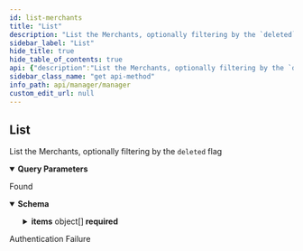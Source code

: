 ```yaml
---
id: list-merchants
title: "List"
description: "List the Merchants, optionally filtering by the `deleted` flag"
sidebar_label: "List"
hide_title: true
hide_table_of_contents: true
api: {"description":"List the Merchants, optionally filtering by the `deleted` flag","operationId":"listMerchants","parameters":[{"description":"The cursor","in":"query","name":"cursor","required":false,"schema":{"type":"string"}},{"description":"The maximum number of results","in":"query","name":"limit","required":false,"schema":{"type":"integer","default":10}},{"description":"Filter by the `deleted` flag","in":"query","name":"deleted","required":false,"schema":{"type":"boolean"}}],"responses":{"200":{"content":{"application/json":{"schema":{"type":"object","description":"A page object with links to move to other pages and the list of objects.","properties":{"first":{"type":"string","description":"The link to the first page.","nullable":true},"items":{"type":"array","description":"An array of objects.","items":{"type":"object","description":"An array of objects.","properties":{"access_token":{"type":"string","description":"The Google merchant access token"},"account_id":{"type":"integer","format":"int64","description":"The account id","readOnly":true},"automatic_synchronization":{"type":"boolean","description":"Whether the Merchant data will be synchronized automatically"},"created_at":{"type":"string","format":"date-time","description":"The create date-time","readOnly":true},"dataset_domain":{"type":"string","description":"The custom domain (for example data.example.org)"},"dataset_name":{"type":"string","description":"The dataset path (for example /data)"},"deleted":{"type":"boolean","default":false,"description":"True if the merchant has been deleted"},"deleted_at":{"type":"string","format":"date-time","description":"The delete date-time","readOnly":true},"google_merchant_id":{"type":"integer","format":"int64","description":"The Google Merchant id"},"id":{"type":"integer","format":"int64","description":"The unique id","readOnly":true},"modified_at":{"type":"string","format":"date-time","description":"The last modified date-time","readOnly":true},"publisher_name":{"type":"string","description":"The publisher name (shows in schema publisher)"},"refresh_token":{"type":"string","description":"The Google merchant refresh token"},"sid":{"type":"string"},"sync_has_errors":{"type":"boolean"},"sync_id":{"type":"integer","format":"int64"},"sync_products_created":{"type":"integer","format":"int32"},"sync_products_deleted":{"type":"integer","format":"int32"},"sync_products_errored":{"type":"integer","format":"int32"},"sync_products_skipped":{"type":"integer","format":"int32"},"sync_products_total":{"type":"integer","format":"int32"},"sync_products_updated":{"type":"integer","format":"int32"},"sync_started_at":{"type":"string","format":"date-time","description":"The started date-time.","readOnly":true},"sync_stopped_at":{"type":"string","format":"date-time","description":"The stopped date-time.","readOnly":true},"url":{"type":"string","description":"The website URL"}},"required":["access_token","deleted","google_merchant_id","publisher_name","refresh_token"],"title":"MerchantView"}},"last":{"type":"string","description":"The link to the last page.","nullable":true},"next":{"type":"string","description":"The link to the next page or `null` if there's no page.","nullable":true},"prev":{"type":"string","description":"The link to the previous page or `null` if there's no page.","nullable":true},"self":{"type":"string","description":"The link to the current page.","nullable":true}},"required":["first","items","last","next","prev","self"],"title":"PageMerchantView"}}},"description":"Found"},"401":{"description":"Authentication Failure"}},"security":[{"OAuth2":[]}],"tags":["Merchants"],"method":"get","path":"/merchants","servers":[{"url":"https://api.wordlift.io"}],"securitySchemes":{"ApiKey":{"description":"`Key {your key}`","in":"header","name":"Authorization","type":"apiKey"},"OAuth2":{"flows":{"authorizationCode":{"authorizationUrl":"https://s.wordlift.io/oauth/authorize/","scopes":{"basic":"basic scope"},"tokenUrl":"https://s.wordlift.io/oauth/token/"}},"type":"oauth2"}},"info":{"contact":{"email":"hello@wordlift.io","name":"WordLift","url":"https://wordlift.io"},"description":"Subscription management and related services.","license":{"name":"(c) copyright 2022-present WordLift","url":"https://wordlift.io"},"termsOfService":"https://wordlift.io/terms-of-service/","title":"Manager","version":"1.0"},"postman":{"name":"List","description":{"content":"List the Merchants, optionally filtering by the `deleted` flag","type":"text/plain"},"url":{"path":["merchants"],"host":["{{baseUrl}}"],"query":[{"disabled":false,"description":{"content":"The cursor","type":"text/plain"},"key":"cursor","value":""},{"disabled":false,"description":{"content":"The maximum number of results","type":"text/plain"},"key":"limit","value":""},{"disabled":false,"description":{"content":"Filter by the `deleted` flag","type":"text/plain"},"key":"deleted","value":""}],"variable":[]},"header":[{"key":"Accept","value":"application/json"}],"method":"GET","auth":{"type":"oauth2","oauth2":[]}}}
sidebar_class_name: "get api-method"
info_path: api/manager/manager
custom_edit_url: null
---
```



## List



List the Merchants, optionally filtering by the `deleted` flag

<details style={{"marginBottom":"1rem"}} data-collapsed={false} open={true}><summary style={{}}><strong>Query Parameters</strong></summary><div><ul><ParamsItem className={"paramsItem"} param={{"description":"The cursor","in":"query","name":"cursor","required":false,"schema":{"type":"string"}}}></ParamsItem><ParamsItem className={"paramsItem"} param={{"description":"The maximum number of results","in":"query","name":"limit","required":false,"schema":{"type":"integer","default":10}}}></ParamsItem><ParamsItem className={"paramsItem"} param={{"description":"Filter by the `deleted` flag","in":"query","name":"deleted","required":false,"schema":{"type":"boolean"}}}></ParamsItem></ul></div></details><div><ApiTabs><TabItem label={"200"} value={"200"}><div>

Found

</div><div><MimeTabs schemaType={"response"}><TabItem label={"application/json"} value={"application/json"}><SchemaTabs><TabItem label={"Schema"} value={"Schema"}><details style={{}} data-collapsed={false} open={true}><summary style={{"textAlign":"left"}}><strong>Schema</strong></summary><div style={{"textAlign":"left","marginLeft":"1rem"}}></div><ul style={{"marginLeft":"1rem"}}><SchemaItem collapsible={false} name={"first"} required={true} schemaName={"string"} qualifierMessage={undefined} schema={{"type":"string","description":"The link to the first page.","nullable":true}}></SchemaItem><SchemaItem collapsible={true} className={"schemaItem"}><details style={{}}><summary style={{}}><strong>items</strong><span style={{"opacity":"0.6"}}> object[]</span><strong style={{"fontSize":"var(--ifm-code-font-size)","color":"var(--openapi-required)"}}> required</strong></summary><div style={{"marginLeft":"1rem"}}><div style={{"marginTop":".5rem","marginBottom":".5rem"}}>

An array of objects.

</div><li><div style={{"fontSize":"var(--ifm-code-font-size)","opacity":"0.6","marginLeft":"-.5rem","paddingBottom":".5rem"}}>Array [</div></li><SchemaItem collapsible={false} name={"access_token"} required={true} schemaName={"string"} qualifierMessage={undefined} schema={{"type":"string","description":"The Google merchant access token"}}></SchemaItem><SchemaItem collapsible={false} name={"account_id"} required={false} schemaName={"int64"} qualifierMessage={undefined} schema={{"type":"integer","format":"int64","description":"The account id","readOnly":true}}></SchemaItem><SchemaItem collapsible={false} name={"automatic_synchronization"} required={false} schemaName={"boolean"} qualifierMessage={undefined} schema={{"type":"boolean","description":"Whether the Merchant data will be synchronized automatically"}}></SchemaItem><SchemaItem collapsible={false} name={"created_at"} required={false} schemaName={"date-time"} qualifierMessage={undefined} schema={{"type":"string","format":"date-time","description":"The create date-time","readOnly":true}}></SchemaItem><SchemaItem collapsible={false} name={"dataset_domain"} required={false} schemaName={"string"} qualifierMessage={undefined} schema={{"type":"string","description":"The custom domain (for example data.example.org)"}}></SchemaItem><SchemaItem collapsible={false} name={"dataset_name"} required={false} schemaName={"string"} qualifierMessage={undefined} schema={{"type":"string","description":"The dataset path (for example /data)"}}></SchemaItem><SchemaItem collapsible={false} name={"deleted"} required={true} schemaName={"boolean"} qualifierMessage={undefined} schema={{"type":"boolean","default":false,"description":"True if the merchant has been deleted"}}></SchemaItem><SchemaItem collapsible={false} name={"deleted_at"} required={false} schemaName={"date-time"} qualifierMessage={undefined} schema={{"type":"string","format":"date-time","description":"The delete date-time","readOnly":true}}></SchemaItem><SchemaItem collapsible={false} name={"google_merchant_id"} required={true} schemaName={"int64"} qualifierMessage={undefined} schema={{"type":"integer","format":"int64","description":"The Google Merchant id"}}></SchemaItem><SchemaItem collapsible={false} name={"id"} required={false} schemaName={"int64"} qualifierMessage={undefined} schema={{"type":"integer","format":"int64","description":"The unique id","readOnly":true}}></SchemaItem><SchemaItem collapsible={false} name={"modified_at"} required={false} schemaName={"date-time"} qualifierMessage={undefined} schema={{"type":"string","format":"date-time","description":"The last modified date-time","readOnly":true}}></SchemaItem><SchemaItem collapsible={false} name={"publisher_name"} required={true} schemaName={"string"} qualifierMessage={undefined} schema={{"type":"string","description":"The publisher name (shows in schema publisher)"}}></SchemaItem><SchemaItem collapsible={false} name={"refresh_token"} required={true} schemaName={"string"} qualifierMessage={undefined} schema={{"type":"string","description":"The Google merchant refresh token"}}></SchemaItem><SchemaItem collapsible={false} name={"sid"} required={false} schemaName={"string"} qualifierMessage={undefined} schema={{"type":"string"}}></SchemaItem><SchemaItem collapsible={false} name={"sync_has_errors"} required={false} schemaName={"boolean"} qualifierMessage={undefined} schema={{"type":"boolean"}}></SchemaItem><SchemaItem collapsible={false} name={"sync_id"} required={false} schemaName={"int64"} qualifierMessage={undefined} schema={{"type":"integer","format":"int64"}}></SchemaItem><SchemaItem collapsible={false} name={"sync_products_created"} required={false} schemaName={"int32"} qualifierMessage={undefined} schema={{"type":"integer","format":"int32"}}></SchemaItem><SchemaItem collapsible={false} name={"sync_products_deleted"} required={false} schemaName={"int32"} qualifierMessage={undefined} schema={{"type":"integer","format":"int32"}}></SchemaItem><SchemaItem collapsible={false} name={"sync_products_errored"} required={false} schemaName={"int32"} qualifierMessage={undefined} schema={{"type":"integer","format":"int32"}}></SchemaItem><SchemaItem collapsible={false} name={"sync_products_skipped"} required={false} schemaName={"int32"} qualifierMessage={undefined} schema={{"type":"integer","format":"int32"}}></SchemaItem><SchemaItem collapsible={false} name={"sync_products_total"} required={false} schemaName={"int32"} qualifierMessage={undefined} schema={{"type":"integer","format":"int32"}}></SchemaItem><SchemaItem collapsible={false} name={"sync_products_updated"} required={false} schemaName={"int32"} qualifierMessage={undefined} schema={{"type":"integer","format":"int32"}}></SchemaItem><SchemaItem collapsible={false} name={"sync_started_at"} required={false} schemaName={"date-time"} qualifierMessage={undefined} schema={{"type":"string","format":"date-time","description":"The started date-time.","readOnly":true}}></SchemaItem><SchemaItem collapsible={false} name={"sync_stopped_at"} required={false} schemaName={"date-time"} qualifierMessage={undefined} schema={{"type":"string","format":"date-time","description":"The stopped date-time.","readOnly":true}}></SchemaItem><SchemaItem collapsible={false} name={"url"} required={false} schemaName={"string"} qualifierMessage={undefined} schema={{"type":"string","description":"The website URL"}}></SchemaItem><li><div style={{"fontSize":"var(--ifm-code-font-size)","opacity":"0.6","marginLeft":"-.5rem"}}>]</div></li></div></details></SchemaItem><SchemaItem collapsible={false} name={"last"} required={true} schemaName={"string"} qualifierMessage={undefined} schema={{"type":"string","description":"The link to the last page.","nullable":true}}></SchemaItem><SchemaItem collapsible={false} name={"next"} required={true} schemaName={"string"} qualifierMessage={undefined} schema={{"type":"string","description":"The link to the next page or `null` if there's no page.","nullable":true}}></SchemaItem><SchemaItem collapsible={false} name={"prev"} required={true} schemaName={"string"} qualifierMessage={undefined} schema={{"type":"string","description":"The link to the previous page or `null` if there's no page.","nullable":true}}></SchemaItem><SchemaItem collapsible={false} name={"self"} required={true} schemaName={"string"} qualifierMessage={undefined} schema={{"type":"string","description":"The link to the current page.","nullable":true}}></SchemaItem></ul></details></TabItem><TabItem label={"Example (from schema)"} value={"Example (from schema)"}><ResponseSamples responseExample={"{\n  \"first\": \"string\",\n  \"items\": [\n    {\n      \"access_token\": \"string\",\n      \"account_id\": 0,\n      \"automatic_synchronization\": true,\n      \"created_at\": \"2023-12-24T08:00:23.790Z\",\n      \"dataset_domain\": \"string\",\n      \"dataset_name\": \"string\",\n      \"deleted\": false,\n      \"deleted_at\": \"2023-12-24T08:00:23.790Z\",\n      \"google_merchant_id\": 0,\n      \"id\": 0,\n      \"modified_at\": \"2023-12-24T08:00:23.790Z\",\n      \"publisher_name\": \"string\",\n      \"refresh_token\": \"string\",\n      \"sid\": \"string\",\n      \"sync_has_errors\": true,\n      \"sync_id\": 0,\n      \"sync_products_created\": 0,\n      \"sync_products_deleted\": 0,\n      \"sync_products_errored\": 0,\n      \"sync_products_skipped\": 0,\n      \"sync_products_total\": 0,\n      \"sync_products_updated\": 0,\n      \"sync_started_at\": \"2023-12-24T08:00:23.790Z\",\n      \"sync_stopped_at\": \"2023-12-24T08:00:23.790Z\",\n      \"url\": \"string\"\n    }\n  ],\n  \"last\": \"string\",\n  \"next\": \"string\",\n  \"prev\": \"string\",\n  \"self\": \"string\"\n}"} language={"json"}></ResponseSamples></TabItem></SchemaTabs></TabItem></MimeTabs></div></TabItem><TabItem label={"401"} value={"401"}><div>

Authentication Failure

</div><div></div></TabItem></ApiTabs></div>
      